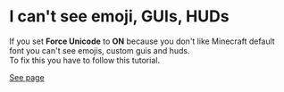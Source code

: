 # I can't see emoji, GUIs, HUDs

If you set **Force Unicode** to **ON** because you don't like Minecraft default font you can't see emojis, custom guis and huds.  
To fix this you have to follow this tutorial.  



[See page](/plugin-usage/adding-content/custom-fonts/thin-font-force-unicode)